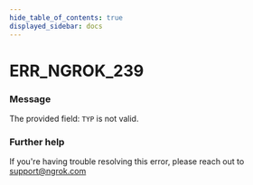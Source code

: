```yaml
---
hide_table_of_contents: true
displayed_sidebar: docs
---
```



# ERR_NGROK_239

### Message

The provided field: `TYP` is not valid.

<ErrorDetails error="err_ngrok_239" />

### Further help

If you're having trouble resolving this error, please reach out to [support@ngrok.com](mailto:support@ngrok.com?subject=Help%20with%20ERR_NGROK_239)
